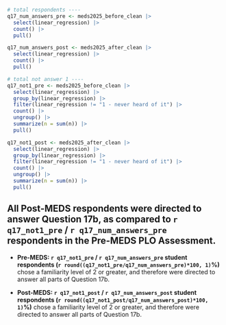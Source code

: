 
```r
# total respondents ----
q17_num_answers_pre <- meds2025_before_clean |> 
  select(linear_regression) |> 
  count() |> 
  pull()

q17_num_answers_post <- meds2025_after_clean |>
  select(linear_regression) |>
  count() |>
  pull()

# total not answer 1 ----
q17_not1_pre <- meds2025_before_clean |> 
  select(linear_regression) |> 
  group_by(linear_regression) |>
  filter(linear_regression != "1 - never heard of it") |> 
  count() |>
  ungroup() |> 
  summarize(n = sum(n)) |> 
  pull()

q17_not1_post <- meds2025_after_clean |>
  select(linear_regression) |>
  group_by(linear_regression) |>
  filter(linear_regression != "1 - never heard of it") |>
  count() |>
  ungroup() |>
  summarize(n = sum(n)) |>
  pull()
```

::: {.callout-note}
## All Post-MEDS respondents were directed to answer Question 17b, as compared to  `r q17_not1_pre` / `r q17_num_answers_pre` respondents in the Pre-MEDS PLO Assessment.

- **Pre-MEDS: `r q17_not1_pre` / `r q17_num_answers_pre` student respondents (`r round((q17_not1_pre/q17_num_answers_pre)*100, 1)`%)** chose a familiarity level of 2 or greater, and therefore were directed to answer all parts of Question 17b.

- **Post-MEDS: `r q17_not1_post` / `r q17_num_answers_post` student respondents (`r round((q17_not1_post/q17_num_answers_post)*100, 1)`%)** chose a familiarity level of 2 or greater, and therefore were directed to answer all parts of Question 17b.
:::
